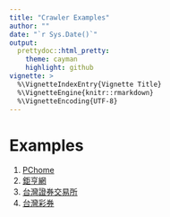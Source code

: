 ```yaml
---
title: "Crawler Examples"
author: ""
date: "`r Sys.Date()`"
output:
  prettydoc::html_pretty:
    theme: cayman
    highlight: github
vignette: >
  %\VignetteIndexEntry{Vignette Title}
  %\VignetteEngine{knitr::rmarkdown}
  %\VignetteEncoding{UTF-8}
---
```


# Examples
1. [PChome](pchome_fill_in.html)
2. [鉅亨網](cnyes_fill_in.html)
3. [台灣證券交易所](twse_fill_in.html)
4. [台灣彩券](twlottery.html)